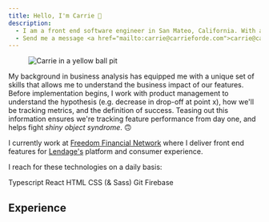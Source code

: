 ```yaml
---
title: Hello, I'm Carrie 👋
description:
  - I am a front end software engineer in San Mateo, California. With a background in business analysis, I bring a unique set of skills that helps me understand how the features I build bring value to end users.
  - Send me a message <a href="mailto:carrie@carrieforde.com">carrie@carrieforde.com</a>'
---
```


<section id="about">

<figure>
  <img
    src="/carrie_color-factory.JPG"
    alt="Carrie in a yellow ball pit"
    class="avatar"
  />
</figure>

My background in business analysis has equipped me with a unique set of skills that allows me to understand the business impact of our features. Before implementation begins, I work with product management to understand the hypothesis (e.g. decrease in drop-off at point x), how we'll be tracking metrics, and the definition of success. Teasing out this information ensures we're tracking feature performance from day one, and helps fight _shiny object syndrome_. 🙃

I currently work at [Freedom Financial Network](https://www.freedomfinancialnetwork.com) where I deliver front end features for [Lendage's](https://lendage.com) platform and consumer experience.

I reach for these technologies on a daily basis:

<GridList>
  <GridListItem>Typescript</GridListItem>
  <GridListItem>React</GridListItem>
  <GridListItem>HTML</GridListItem>
  <GridListItem>CSS (& Sass)</GridListItem>
  <GridListItem>Git</GridListItem>
  <GridListItem>Firebase</GridListItem>
</GridList>

</section>

## Experience

<Jobs />
